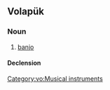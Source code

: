 ==Volapük==

===Noun===
{{vo-noun}}

# [[banjo]]

====Declension====
{{vo-decl-noun}}

[[Category:vo:Musical instruments]]